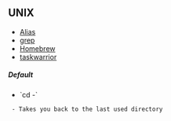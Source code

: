 == UNIX ==

* [[Alias]]
* [[grep]]
* [[Homebrew]]
* [[taskwarrior]]

===== Default =====

* `cd -`
  - Takes you back to the last used directory
